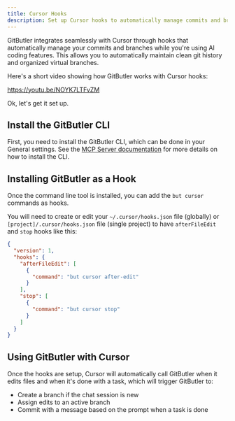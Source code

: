 ```yaml
---
title: Cursor Hooks
description: Set up Cursor hooks to automatically manage commits and branches when using GitButler with AI coding in Cursor.
---
```


GitButler integrates seamlessly with Cursor through hooks that automatically manage your commits and branches while you're using AI coding features. This allows you to automatically maintain clean git history and organized virtual branches.

Here's a short video showing how GitButler works with Cursor hooks:

https://youtu.be/NOYK7LTFvZM

Ok, let's get it set up.

## Install the GitButler CLI

First, you need to install the GitButler CLI, which can be done in your General settings. See the [MCP Server documentation](mcp-server) for more details on how to install the CLI.

## Installing GitButler as a Hook

Once the command line tool is installed, you can add the `but cursor` commands as hooks.

You will need to create or edit your `~/.cursor/hooks.json` file (globally) or `[project]/.cursor/hooks.json` file (single project) to have `afterFileEdit` and `stop` hooks like this:

```json
{
  "version": 1,
  "hooks": {
    "afterFileEdit": [
      {
        "command": "but cursor after-edit"
      }
    ],
    "stop": [
      {
        "command": "but cursor stop"
      }
    ]
  }
}
```

## Using GitButler with Cursor

Once the hooks are setup, Cursor will automatically call GitButler when it edits files and when it's done with a task, which will trigger GitButler to:

- Create a branch if the chat session is new
- Assign edits to an active branch
- Commit with a message based on the prompt when a task is done

